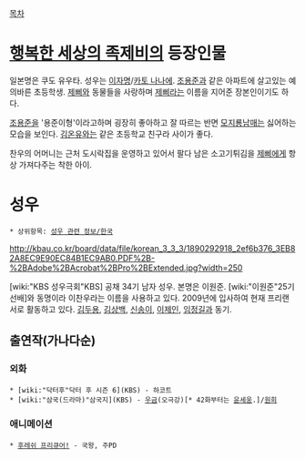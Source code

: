 [[목차]]

= [[행복한 세상의 족제비]]의 등장인물 =

일본명은 쿠도 유우타. 성우는 [[이자명]]/[[카토 나나에]].
[[조용준]]과 같은 아파트에 살고있는 예의바른 초등학생. [[제삐]]와 동물들을 사랑하며 [[제삐]]라는 이름을 지어준 장본인이기도 하다.

[[조용준]]을 '용준이형'이라고하며 굉장히 좋아하고 잘 따르는 반면 [[모지룡]]남매는 싫어하는 모습을 보인다. [[김온유]]와는 같은 초등학교 친구라 사이가 좋다.

찬우의 어머니는 근처 도시락집을 운영하고 있어서 팔다 남은 소고기튀김을 [[제삐]]에게 항상 가져다주는 착한 아이.

= 성우 =

 * 상위항목: [[성우 관련 정보/한국]]

http://kbau.co.kr/board/data/file/korean_3_3_3/1890292918_2ef6b376_3EB82A8EC9E90EC84B1EC9AB0.PDF%2B-%2BAdobe%2BAcrobat%2BPro%2BExtended.jpg?width=250

[wiki:"KBS 성우극회"KBS] 공채 34기 남자 성우. 본명은 이원준. [wiki:"이원준"25기 선배]와 동명이라 이찬우라는 이름을 사용하고 있다. 2009년에 입사하여 현재 프리랜서로 활동하고 있다. [[김두용]], [[김상백]], [[신송이]], [[이제인]], [[임정길]]과 동기.

== 출연작(가나다순) ==
=== 외화 ===
 * [wiki:"닥터후"닥터 후 시즌 6](KBS) - 하코트
 * [wiki:"삼국(드라마)"삼국지](KBS) - [[우금]](오극강)[* 42화부터는 [[윤세웅]].]/[[원희]]
=== 애니메이션 ===
 * [[프레쉬 프리큐어!|후레쉬 프리큐어!]] - 국왕, 주PD
